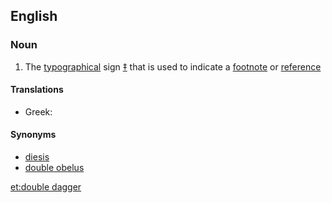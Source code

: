 ==English==

===Noun===
{{en-noun|head=[[double]] [[dagger]]}}

# The [[typographical]] sign [[‡]] that is used to indicate a [[footnote]] or [[reference]]

====Translations====
{{trans-top|the typographical sign ‡}}
* Greek: {{t-|el|δίσταυρο|n|tr=dístavro|sc=Grek}}
{{trans-mid}}
{{trans-bottom}}

====Synonyms====
*[[diesis]]
* [[double obelus]]

[[et:double dagger]]